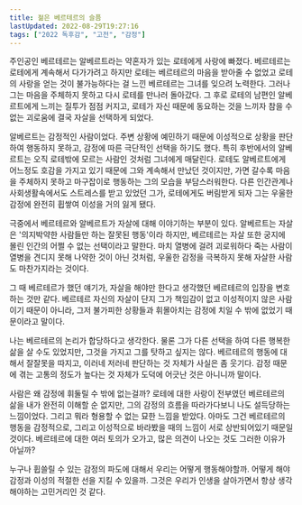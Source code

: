 ```yaml
---
title: 젊은 베르테르의 슬픔
lastUpdated: 2022-08-29T19:27:16
tags: ["2022 독후감", "고전", "감정"]
---
```



<Bookmark image="https://shopping-phinf.pstatic.net/main_3246749/32467499152.20230905101024.jpg" url="https://search.shopping.naver.com/book/catalog/32467499152" description="독일의 대문호인 저자가 25세 되던 해 봄, 이미 약혼자가 있는 샤로테 부프를 사랑하게 되면서, 그녀를 향한 이룰 수 없는 사랑에 절망하고 고통스러워하던 당시의 심정과 남편이 있는 부인을 사랑하다 자살한 친구의 이야기를 연결해 쓴 작품."/>

주인공인 베르테르는 알베르트라는 약혼자가 있는 로테에게 사랑에 빠졌다. 베르테르는 로테에게 계속해서 다가가려고 하지만 로테는 베르테르의 마음을 받아줄 수 없었고 로테의 사랑을 얻는 것이 불가능하다는 걸 느낀 베르테르는 그녀를 잊으려 노력한다. 그러나 그는 마음을 주체하지 못하고 다시 로테를 만나러 돌아갔다. 그 후로 로테의 남편인 알베르트에게 느끼는 질투가 점점 커지고, 로테가 자신 때문에 동요하는 것을 느끼자 참을 수 없는 괴로움에 결국 자살을 선택하게 되었다.

알베르트는 감정적인 사람이었다. 주변 상황에 예민하기 때문에 이성적으로 상황을 판단하여 행동하지 못하고, 감정에 따른 극단적인 선택을 하기도 했다. 특히 후반에서의 알베르트는 오직 로테밖에 모르는 사람인 것처럼 그녀에게 매달린다. 로테도 알베르트에게 어느정도 호감을 가지고 있기 때문에 그와 계속해서 만났던 것이지만, 가면 갈수록 마음을 주체하지 못하고 마구잡이로 행동하는 그의 모습을 부담스러워한다. 다른 인간관계나 사회생활속에서도 스트레스를 받고 있었던 그가, 로테에게도 버림받게 되자 그는 우울한 감정에 완전히 휩쌓여 이성을 거의 잃게 됐다.

극중에서 베르테르와 알베르트가 자살에 대해 이야기하는 부분이 있다. 알베르트는 자살은 '의지박약한 사람들만 하는 잘못된 행동'이라 하지만, 베르테르는 자살 또한 궁지에 몰린 인간의 어쩔 수 없는 선택이라고 말한다. 마치 열병에 걸려 괴로워하다 죽는 사람이 열병을 견디지 못해 나약한 것이 아닌 것처럼, 우울한 감정을 극복하지 못해 자살한 사람도 마찬가지라는 것이다.

그 때 베르테르가 했던 얘기가, 자살을 해야만 한다고 생각했던 베르테르의 입장을 변호하는 것만 같다. 베르테르 자신의 자살이 단지 그가 책임감이 없고 이성적이지 않은 사람이기 때문이 아니라, 그저 불가피한 상황들과 휘몰아치는 감정에 치일 수 밖에 없었기 때문이라고 말이다.

나는 베르테르의 논리가 합당하다고 생각한다. 물론 그가 다른 선택을 하여 다른 행복한 삶을 살 수도 있었지만, 그것을 가지고 그를 탓하고 싶지는 않다. 베르테르의 행동에 대해서 잘잘못을 따지고, 이러네 저러네 판단하는 것 자체가 사실은 좀 웃기다. 감정 때문에 겪는 고통의 정도가 높다는 것 자체가 도덕에 어긋난 것은 아니니까 말이다.

사람은 왜 감정에 휘둘릴 수 밖에 없는걸까? 로테에 대한 사랑이 전부였던 베르테르의 삶을 내가 완전히 이해할 순 없지만, 그의 감정의 흐름을 따라가다보니 나도 설득당하는 느낌이었다. 그리고 뭐라 형용할 수 없는 묘한 느낌을 받았다. 아마도 그건 베르테르의 행동을 감정적으로, 그리고 이성적으로 바라봤을 때의 느낌이 서로 상반되어있기 때문일 것이다. 베르테르에 대한 여러 토의가 오가고, 많은 의견이 나오는 것도 그러한 이유가 아닐까?

누구나 휩쓸릴 수 있는 감정의 파도에 대해서 우리는 어떻게 행동해야할까. 어떻게 해야 감정과 이성의 적절한 선을 지킬 수 있을까. 그것은 우리가 인생을 살아가면서 항상 생각해야하는 고민거리인 것 같다.

 

 